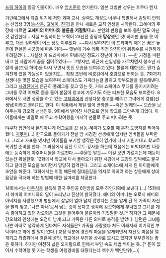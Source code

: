 [[드림 하이]]의 등장 인물이다. 배우 [[엄기준]]이 연기한다. 일본 더빙판 성우는 후쿠다 켄지.

기린예고에서 퇴출 위기에 처한 괴짜 교사. 실력도 개성도 너무나 특별해서 감당이 안되는 신입생 3명([[송삼동]], [[고혜미]], [[진국]])을 만나 새로운 교직 인생을 시작한다. 고혜미의 주장에 따르면 '''고혜미의 어머니와 불륜을 저질렀다'''고. 본인의 반응을 보아 틀린 말도 아닌 것 같긴한데… 사실 드림하이는 오혁이 23년전 중딩때 '''망상'''했던 것! 하지만 꿈을 못 이루고, 대신 정하명이 어느 정도 이루었다. ~~다시 말하지만 이 드라마의 제목은 꿈은 높은데 현실은 시궁창에 따온 거다~~ 옛날에 가수 데뷔 직전 양진만의 뒤통수를 시원하게 후려갈겼다… 사실상 이 드라마에서 민폐끼친 정도가 장난이 아니다. ~~한 가정을 파탄내고 한 사람에게 꿈을 접어주었다~~ 그렇지만, 최근에 신입생을 가르치면서 청소년 시절의 꿈(드림 하이)을 다시 꾸면서 멋진 모습을 보여주고 있다. 불륜에 대한것도 뭔가 숨겨진게 있을 가능성이 있을지도… 점점 초반에 비호감에서 호감으로 변화는 듯. 7화까지 선생다운 멋진 모습을 보여주며 쇼케이스도 가짜라는걸 밝히고 학부모들을 설득해낸다. 그리고 [[시경진]]에게 은근히 플래그를 꽂고 있는 듯, 가짜 쇼케이스 무대를 중지시키려는 그녀를 무려 어깨로 몸을 들어 붙잡아 창고에 가두기도 하는 터프한 모습도 보여준다. 8화에서도 내면 성장을 하고 있는 [[고혜미]]에게 선생다운 충고를 해주고 그녀에게 강쌤(선생님)이라고 불리기도 한다. 이 작품에서 제일 많이 변화한 ~~혹은 원래의~~ 모습을 보여주는게 강오혁 선생인듯. 9화에서 벌어진 사건으로 인해 학교를 그만두게 되었다. 아이들에게는 비밀로 해 두고 수학여행을 마지막 선물로 주고 떠나려는 듯. 

야쿠자 집안에서 본의아니게 어그로를 끈 삼동-혜미가 도주할 때 혼자 도망자를 찍어야 했다. [[지못미]](…) 한국으로 돌아가기 전날 밤 시경진 선생에게 입시반 멤버들을 부탁한다. 그리고 사표를 냈지만 아이들을 포기할 생각은 전혀 없기에 다시 지원서내고 학교로 복귀할 준비를 한다. 그 과정에서 잠깐 트로트 강사를 하는데 처음에는 버벅대지만 나중에는 능숙하게 아주머니들을 가르친다.~~주울듯 말듯~~ 이걸 보면 가르치는데 재능이 있는건 확실한듯. 12화에서 학교에 다시 돌아오기 위한 시강에서 교장의 압박에도 불구하고 달라진 모습을 보이면서 당당히 합격한다. 그리고 쇼케이스에 서게 된 아이들에게 조언을 해준다. 13화에서는 이명 때문에 절대음감을 억지로 익히려 하는 삼동에게 상대음감을 극대화 하는 방법에 대한 실마리를 제공한다. 

14화에서는 [[마두식]]을 설득해 결국 주인공 6인방을 모두 하얀기획에 보낸다 (...) 15화에서 혜미의 어머니와의 일이 드러났고 진상이 밝혀졌다. 혜미의 어머니는 오로지 혜미의 아버지를 사랑했으며 병원에서 살날이 얼마 남지 않았다는 것을 알게 된 뒤 가족이 자신을 빨리 잊고, '나쁜 아내'로서 남는 것이 낫다고 생각해 강오혁에게 부탁했고 그녀를 계속 좋아하고 있던 강오혁은 그것을 들어주어 불륜이라 거짓말한 것.[* 하지만 그 때문에 강오혁의 인생에는 오점이 남게 되고 가족은 다른 의미로 충격을 받았다. 남편은 그녀를 나쁜 아내로 생각하게 된다쳐도 자식들은? 가족을 사랑했다 쳐도 이래저래 이기적인 부탁이라고 밖에 할 말이 없다.] 교장 덕분에 경진의 마음을 알게되면서 자신도 마음을 열게되고 최종화에서 결혼에 골인, 학교에선 부인을 상사로 모시고 있지만 부부관계는 좋은 듯하다. 하지만 여전히 넓은 오지랖으로 인해서 부인 속도 제법 썩이는 듯..[* 돈이 없어서 수학여행 못 가는 학생들 여행경비를 대줬다는데 액수가 백만단위(...)]
